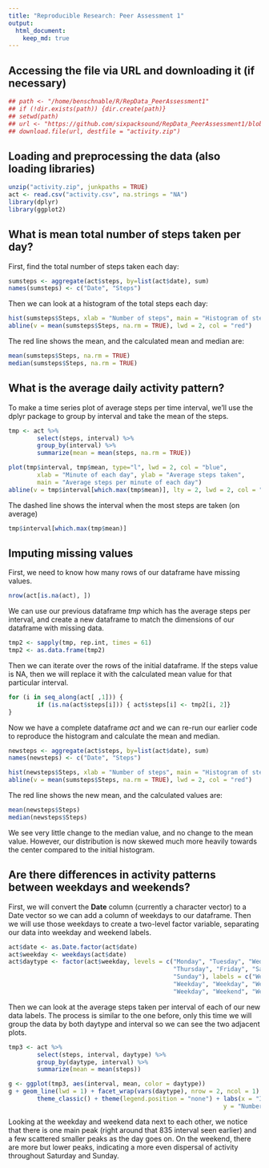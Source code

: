 ```yaml
---
title: "Reproducible Research: Peer Assessment 1"
output: 
  html_document:
    keep_md: true
---
```



## Accessing the file via URL and downloading it (if necessary)  


```r
## path <- "/home/benschnable/R/RepData_PeerAssessment1"
## if (!dir.exists(path)) {dir.create(path)}
## setwd(path)
## url <- "https://github.com/sixpacksound/RepData_PeerAssessment1/blob/master/activity.zip"
## download.file(url, destfile = "activity.zip")
```


## Loading and preprocessing the data (also loading libraries)  


```r
unzip("activity.zip", junkpaths = TRUE)
act <- read.csv("activity.csv", na.strings = "NA")
library(dplyr)
library(ggplot2)
```


## What is mean total number of steps taken per day?  


First, find the total number of steps taken each day:


```r
sumsteps <- aggregate(act$steps, by=list(act$date), sum)
names(sumsteps) <- c("Date", "Steps")
```


Then we can look at a histogram of the total steps each day:


```r
hist(sumsteps$Steps, xlab = "Number of steps", main = "Histogram of steps per day")
abline(v = mean(sumsteps$Steps, na.rm = TRUE), lwd = 2, col = "red")
```


The red line shows the mean, and the calculated mean and median are:


```r
mean(sumsteps$Steps, na.rm = TRUE)
median(sumsteps$Steps, na.rm = TRUE)
```


## What is the average daily activity pattern?  


To make a time series plot of average steps per time interval, we'll use
the dplyr package to group by interval and take the mean of the steps.


```r
tmp <- act %>%
        select(steps, interval) %>%
        group_by(interval) %>%
        summarize(mean = mean(steps, na.rm = TRUE))

plot(tmp$interval, tmp$mean, type="l", lwd = 2, col = "blue",
        xlab = "Minute of each day", ylab = "Average steps taken",
        main = "Average steps per minute of each day")
abline(v = tmp$interval[which.max(tmp$mean)], lty = 2, lwd = 2, col = "darkgreen")
```


The dashed line shows the interval when the most steps are taken (on average)


```r
tmp$interval[which.max(tmp$mean)]
```


## Imputing missing values  


First, we need to know how many rows of our dataframe have missing values.


```r
nrow(act[is.na(act), ])
```


We can use our previous dataframe *tmp* which has the average steps per interval,
and create a new dataframe to match the dimensions of our dataframe with missing
data.


```r
tmp2 <- sapply(tmp, rep.int, times = 61)
tmp2 <- as.data.frame(tmp2)
```


Then we can iterate over the rows of the initial dataframe.  If the steps value
is NA, then we will replace it with the calculated mean value for that particular
interval.


```r
for (i in seq_along(act[ ,1])) { 
        if (is.na(act$steps[i])) { act$steps[i] <- tmp2[i, 2]}
}
```


Now we have a complete dataframe *act* and we can re-run our earlier code to
reproduce the histogram and calculate the mean and median.


```r
newsteps <- aggregate(act$steps, by=list(act$date), sum)
names(newsteps) <- c("Date", "Steps")

hist(newsteps$Steps, xlab = "Number of steps", main = "Histogram of steps per day")
abline(v = mean(sumsteps$Steps, na.rm = TRUE), lwd = 2, col = "red")
```


The red line shows the new mean, and the calculated values are:


```r
mean(newsteps$Steps)
median(newsteps$Steps)
```


We see very little change to the median value, and no change to the mean value.
However, our distribution is now skewed much more heavily towards the center
compared to the initial histogram.


## Are there differences in activity patterns between weekdays and weekends?  


First, we will convert the **Date** column (currently a character vector) to a 
Date vector so we can add a column of weekdays to our dataframe.  Then we will
use those weekdays to create a two-level factor variable, separating our data
into weekday and weekend labels.


```r
act$date <- as.Date.factor(act$date)
act$weekday <- weekdays(act$date)
act$daytype <- factor(act$weekday, levels = c("Monday", "Tuesday", "Wednesday",
                                              "Thursday", "Friday", "Saturday",
                                              "Sunday"), labels = c("Weekday",
                                              "Weekday", "Weekday", "Weekday",
                                              "Weekday", "Weekend", "Weekend"))
```


Then we can look at the average steps taken per interval of each of our new data
labels.  The process is similar to the one before, only this time we will group
the data by both daytype and interval so we can see the two adjacent plots.


```r
tmp3 <- act %>%
        select(steps, interval, daytype) %>%
        group_by(daytype, interval) %>%
        summarize(mean = mean(steps))
```
```r
g <- ggplot(tmp3, aes(interval, mean, color = daytype))
g + geom_line(lwd = 1) + facet_wrap(vars(daytype), nrow = 2, ncol = 1) +
        theme_classic() + theme(legend.position = "none") + labs(x = "Interval",
                                                            y = "Number of Steps")
```


Looking at the weekday and weekend data next to each other, we notice that there
is one main peak (right around that 835 interval seen earlier) and a few scattered
smaller peaks as the day goes on.  On the weekend, there are more but lower peaks,
indicating a more even dispersal of activity throughout Saturday and Sunday.
